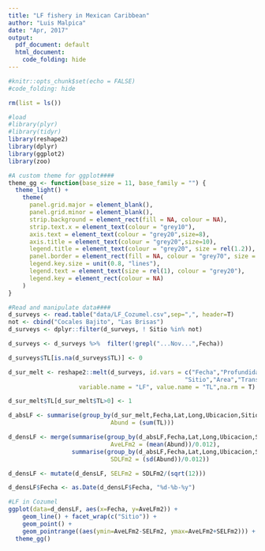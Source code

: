 ```yaml
---
title: "LF fishery in Mexican Caribbean"
author: "Luis Malpica"
date: "Apr, 2017"
output:
  pdf_document: default
  html_document:
    code_folding: hide
---
```

```r
#knitr::opts_chunk$set(echo = FALSE)
#code_folding: hide
```

```r
rm(list = ls())

#load
#library(plyr)
#library(tidyr)
library(reshape2)
library(dplyr)
library(ggplot2)
library(zoo)

#A custom theme for ggplot####
theme_gg <- function(base_size = 11, base_family = "") {
  theme_light() +
    theme(
      panel.grid.major = element_blank(),
      panel.grid.minor = element_blank(),
      strip.background = element_rect(fill = NA, colour = NA),
      strip.text.x = element_text(colour = "grey10"),
      axis.text = element_text(colour = "grey20",size=8),
      axis.title = element_text(colour = "grey20",size=10),
      legend.title = element_text(colour = "grey20", size = rel(1.2)),
      panel.border = element_rect(fill = NA, colour = "grey70", size = 1),
      legend.key.size = unit(0.8, "lines"),
      legend.text = element_text(size = rel(1), colour = "grey20"),
      legend.key = element_rect(colour = NA)
    )
}
```

```r
#Read and manipulate data####
d_surveys <- read.table("data/LF_Cozumel.csv",sep=",", header=T)
not <- cbind("Cocales Bajito", "Las Brisas")
d_surveys <- dplyr::filter(d_surveys, ! Sitio %in% not)

d_surveys <- d_surveys %>%  filter(!grepl("...Nov...",Fecha))

d_surveys$TL[is.na(d_surveys$TL)] <- 0

d_sur_melt <- reshape2::melt(d_surveys, id.vars = c("Fecha","Profundidad","Lat","Long","Ubicacion",
                                                  "Sitio","Area","Transecto"),
                    variable.name = "LF", value.name = "TL",na.rm = T)

d_sur_melt$TL[d_sur_melt$TL>0] <- 1

d_absLF <- summarise(group_by(d_sur_melt,Fecha,Lat,Long,Ubicacion,Sitio,Transecto),
                             Abund = (sum(TL)))

d_densLF <- merge(summarise(group_by(d_absLF,Fecha,Lat,Long,Ubicacion,Sitio),
                             AveLFm2 = (mean(Abund))/0.012),
                  summarise(group_by(d_absLF,Fecha,Lat,Long,Ubicacion,Sitio),
                             SDLFm2 = (sd(Abund))/0.012))

d_densLF <- mutate(d_densLF, SELFm2 = SDLFm2/(sqrt(12)))

d_densLF$Fecha <- as.Date(d_densLF$Fecha, "%d-%b-%y")

```

```r
#LF in Cozumel
ggplot(data=d_densLF, aes(x=Fecha, y=AveLFm2)) +
    geom_line() + facet_wrap(c("Sitio")) +
    geom_point() +
    geom_pointrange((aes(ymin=AveLFm2-SELFm2, ymax=AveLFm2+SELFm2))) +
  theme_gg()

```
